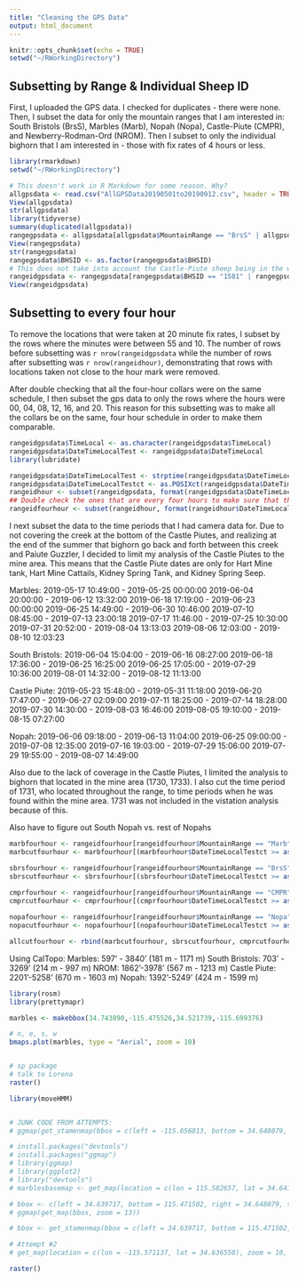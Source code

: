 ```yaml
---
title: "Cleaning the GPS Data"
output: html_document
---
```


```r
knitr::opts_chunk$set(echo = TRUE)
setwd("~/RWorkingDirectory")
```

## Subsetting by Range & Individual Sheep ID

First, I uploaded the GPS data. I checked for duplicates - there were none. Then, I subset the data for only the mountain ranges that I am interested in: South Bristols (BrsS), Marbles (Marb), Nopah (Nopa), Castle-Piute (CMPR), and Newberry-Rodman-Ord (NROM). Then I subset to only the individual bighorn that I am interested in - those with fix rates of 4 hours or less.

```r
library(rmarkdown)
setwd("~/RWorkingDirectory")

# This doesn't work in R Markdown for some reason. Why?
allgpsdata <- read.csv("AllGPSData20190501to20190912.csv", header = TRUE, sep = ",")
View(allgpsdata)
str(allgpsdata)
library(tidyverse)
summary(duplicated(allgpsdata))
rangegpsdata <- allgpsdata[allgpsdata$MountainRange == "BrsS" | allgpsdata$MountainRange == "Marb" | allgpsdata$MountainRange == "Nopa" | allgpsdata$MountainRange == "CMPR" | allgpsdata$MountainRange == "NROM", ]
View(rangegpsdata)
str(rangegpsdata)
rangegpsdata$BHSID <- as.factor(rangegpsdata$BHSID)
# This does not take into account the Castle-Piute sheep being in the wrong place or the question of the NROM sheep. All possible sheep with 1 or 4 hour fix rates are included.
rangeidgpsdata <- rangegpsdata[rangegpsdata$BHSID == "1581" | rangegpsdata$BHSID == "1589" |rangegpsdata$BHSID == "1595" | rangegpsdata$BHSID == "1584" | rangegpsdata$BHSID == "1588" | rangegpsdata$BHSID == "1582" | rangegpsdata$BHSID == "1577" | rangegpsdata$BHSID == "1683" | rangegpsdata$BHSID == "1682" | rangegpsdata$BHSID == "1684" | rangegpsdata$BHSID == "1688" | rangegpsdata$BHSID == "1685" | rangegpsdata$BHSID == "1689" | rangegpsdata$BHSID == "1687" | rangegpsdata$BHSID == "1580" | rangegpsdata$BHSID == "1686" | rangegpsdata$BHSID == "1568" | rangegpsdata$BHSID == "1565" | rangegpsdata$BHSID == "1567" | rangegpsdata$BHSID == "1564" | rangegpsdata$BHSID == "1677" | rangegpsdata$BHSID == "1563" | rangegpsdata$BHSID == "1727" | rangegpsdata$BHSID == "1731" | rangegpsdata$BHSID == "1730" | rangegpsdata$BHSID == "1733" | rangegpsdata$BHSID == "1736" | rangegpsdata$BHSID == "1738" | rangegpsdata$BHSID == "1740" | rangegpsdata$BHSID == "1739", ]
View(rangeidgpsdata)
```

## Subsetting to every four hour

To remove the locations that were taken at 20 minute fix rates, I subset by the rows where the minutes were between 55 and 10. The number of rows before subsetting was `r nrow(rangeidgpsdata` while the number of rows after subsetting was `r nrow(rangeidhour)`, demonstrating that rows with locations taken not close to the hour mark were removed. 

After double checking that all the four-hour collars were on the same schedule, I then subset the gps data to only the rows where the hours were 00, 04, 08, 12, 16, and 20. This reason for this subsetting was to make all the collars be on the same, four hour schedule in order to make them comparable.

```r

rangeidgpsdata$TimeLocal <- as.character(rangeidgpsdata$TimeLocal)
rangeidgpsdata$DateTimeLocalTest <- rangeidgpsdata$DateTimeLocal
library(lubridate)

rangeidgpsdata$DateTimeLocalTest <- strptime(rangeidgpsdata$DateTimeLocalTest, "%m/%d/%Y %H:%M")
rangeidgpsdata$DateTimeLocalTestct <- as.POSIXct(rangeidgpsdata$DateTimeLocalTest, tz = "America/Los_Angeles", format = "%m/%d/%Y %H:%M")
rangeidhour <- subset(rangeidgpsdata, format(rangeidgpsdata$DateTimeLocalTest, "%M") %in% c('00', '01', '02', '03', '04', '05', '06', '07', '08', '09', '10', '55', '56', '57', '58', '59', '54', '53', '52', '51', '50'))
## Double check the ones that are every four hours to make sure that they are on a 0-4-8-12-16-20-24 schedule. Do this using summary - starting at NROM 1564E.
rangeidfourhour <- subset(rangeidhour, format(rangeidhour$DateTimeLocalTest, "%H") %in% c('00', '04', '08', '12', '16', '20', '24'))


```
I next subset the data to the time periods that I had camera data for. Due to not covering the creek at the bottom of the Castle Piutes, and realizing at the end of the summer that bighorn go back and forth between this creek and Paiute Guzzler, I decided to limit my analysis of the Castle Piutes to the mine area. This means that the Castle Piute dates are only for Hart Mine tank, Hart Mine Cattails, Kidney Spring Tank, and Kidney Spring Seep.

Marbles: 
2019-05-17 10:49:00 - 2019-05-25 00:00:00
2019-06-04 20:00:00 - 2019-06-12 13:32:00
2019-06-18 17:19:00 - 2019-06-23 00:00:00
2019-06-25 14:49:00 - 2019-06-30 10:46:00
2019-07-10 08:45:00 - 2019-07-13 23:00:18
2019-07-17 11:46:00 - 2019-07-25 10:30:00
2019-07-31 20:52:00 - 2019-08-04 13:13:03
2019-08-06 12:03:00 - 2019-08-10 12:03:23

South Bristols:
2019-06-04 15:04:00 - 2019-06-16 08:27:00
2019-06-18 17:36:00 - 2019-06-25 16:25:00
2019-06-25 17:05:00 - 2019-07-29 10:36:00
2019-08-01 14:32:00 - 2019-08-12 11:13:00

Castle Piute:
2019-05-23 15:48:00 - 2019-05-31 11:18:00
2019-06-20 17:47:00 - 2019-06-27 02:09:00
2019-07-11 18:25:00 - 2019-07-14 18:28:00
2019-07-30 14:30:00 - 2019-08-03 16:46:00
2019-08-05 19:10:00 - 2019-08-15 07:27:00

Nopah:
2019-06-06 09:18:00 - 2019-06-13 11:04:00
2019-06-25 09:00:00 - 2019-07-08 12:35:00
2019-07-16 19:03:00 - 2019-07-29 15:06:00
2019-07-29 19:55:00 - 2019-08-07 14:49:00

Also due to the lack of coverage in the Castle Piutes, I limited the analysis to bighorn that located in the mine area (1730, 1733). I also cut the time period of 1731, who located throughout the range, to time periods when he was found within the mine area. 1731 was not included in the vistation analysis because of this.

Also have to figure out South Nopah vs. rest of Nopahs

```r
marbfourhour <- rangeidfourhour[rangeidfourhour$MountainRange == "Marb", ]
marbcutfourhour <- marbfourhour[(marbfourhour$DateTimeLocalTestct >= as.POSIXct("2019-05-17 10:49:00") & marbfourhour$DateTimeLocalTestct <= as.POSIXct("2019-05-25 00:00:00")) | (marbfourhour$DateTimeLocalTestct >= as.POSIXct("2019-06-04 20:00:00") & marbfourhour$DateTimeLocalTestct <= as.POSIXct("2019-06-12 13:32:00")) | (marbfourhour$DateTimeLocalTestct >= as.POSIXct("2019-06-18 17:19:00") & marbfourhour$DateTimeLocalTestct <= as.POSIXct("2019-06-23 00:00:00"))| (marbfourhour$DateTimeLocalTestct >= as.POSIXct("2019-06-25 14:49:00") & marbfourhour$DateTimeLocalTestct <= as.POSIXct("2019-06-30 10:46:00"))| (marbfourhour$DateTimeLocalTestct >= as.POSIXct("2019-07-10 08:45:00") & marbfourhour$DateTimeLocalTestct <= as.POSIXct("2019-07-13 23:00:18")) | (marbfourhour$DateTimeLocalTestct >= as.POSIXct("2019-07-17 11:46:00") & marbfourhour$DateTimeLocalTestct <= as.POSIXct("2019-07-25 10:30:00")) | (marbfourhour$DateTimeLocalTestct >= as.POSIXct("2019-07-31 20:52:00") & marbfourhour$DateTimeLocalTestct <= as.POSIXct("2019-08-04 13:13:03")) | (marbfourhour$DateTimeLocalTestct >= as.POSIXct("2019-08-06 12:03:00") & marbfourhour$DateTimeLocalTestct <= as.POSIXct("2019-08-10 12:03:23")), ]

sbrsfourhour <- rangeidfourhour[rangeidfourhour$MountainRange == "BrsS", ]
sbrscutfourhour <- sbrsfourhour[(sbrsfourhour$DateTimeLocalTestct >= as.POSIXct("2019-06-04 15:04:00") & sbrsfourhour$DateTimeLocalTestct <= as.POSIXct("2019-06-16 08:27:00")) | (sbrsfourhour$DateTimeLocalTestct >= as.POSIXct("2019-06-18 17:36:00") & sbrsfourhour$DateTimeLocalTestct <= as.POSIXct("2019-06-25 16:25:00")) | (sbrsfourhour$DateTimeLocalTestct >= as.POSIXct("2019-06-25 17:05:00") & sbrsfourhour$DateTimeLocalTestct <= as.POSIXct("2019-07-29 10:36:00")) | (sbrsfourhour$DateTimeLocalTestct >= as.POSIXct("2019-08-01 14:32:00") & sbrsfourhour$DateTimeLocalTestct <= as.POSIXct("2019-08-12 11:13:00")),]
  
cmprfourhour <- rangeidfourhour[rangeidfourhour$MountainRange == "CMPR", ]
cmprcutfourhour <- cmprfourhour[(cmprfourhour$DateTimeLocalTestct >= as.POSIXct("2019-05-23 15:48:00") & cmprfourhour$DateTimeLocalTestct <= as.POSIXct("2019-05-31 11:18:00")) | (cmprfourhour$DateTimeLocalTestct >= as.POSIXct("2019-06-20 17:47:00") & cmprfourhour$DateTimeLocalTestct <= as.POSIXct("2019-06-27 02:09:00")) | (cmprfourhour$DateTimeLocalTestct >= as.POSIXct("2019-07-11 18:25:00") & cmprfourhour$DateTimeLocalTestct <= as.POSIXct("2019-07-14 18:28:00")) | (cmprfourhour$DateTimeLocalTestct >= as.POSIXct("2019-07-30 14:30:00") & cmprfourhour$DateTimeLocalTestct <= as.POSIXct("2019-08-03 16:46:00")) | (cmprfourhour$DateTimeLocalTestct >= as.POSIXct("2019-08-05 19:10:00") & cmprfourhour$DateTimeLocalTestct <= as.POSIXct("2019-08-15 07:27:00")),]

nopafourhour <- rangeidfourhour[rangeidfourhour$MountainRange == "Nopa", ]
nopacutfourhour <- nopafourhour[(nopafourhour$DateTimeLocalTestct >= as.POSIXct("2019-06-06 09:18:00") & nopafourhour$DateTimeLocalTestct <= as.POSIXct("2019-06-13 11:04:00")) | (nopafourhour$DateTimeLocalTestct >= as.POSIXct("2019-06-25 09:00:00") & nopafourhour$DateTimeLocalTestct <= as.POSIXct("2019-07-08 12:35:00")) | (nopafourhour$DateTimeLocalTestct >= as.POSIXct("2019-07-16 19:03:00") & nopafourhour$DateTimeLocalTestct <= as.POSIXct("2019-07-29 15:06:00")) | (nopafourhour$DateTimeLocalTestct >= as.POSIXct("2019-07-29 19:55:00") & nopafourhour$DateTimeLocalTestct <= as.POSIXct("2019-08-07 14:49:00")),]

allcutfourhour <- rbind(marbcutfourhour, sbrscutfourhour, cmprcutfourhour, nopacutfourhour)


```
Using CalTopo: 
Marbles: 597' - 3840' (181 m - 1171 m)
South Bristols: 703' - 3269' (214 m - 997 m)
NROM: 1862'-3978' (567 m - 1213 m)
Castle Piute: 2201'-5258' (670 m - 1603 m)
Nopah: 1392'-5249' (424 m - 1599 m)

```r

library(rosm)
library(prettymapr)

marbles <- makebbox(34.743890,-115.475526,34.521739,-115.699376)

# n, e, s, w
bmaps.plot(marbles, type = "Aerial", zoom = 10)


# sp package
# talk to Lorena
raster()

library(moveHMM)


# JUNK CODE FROM ATTEMPTS:
# ggmap(get_stamenmap(bbox = c(left = -115.656813, bottom = 34.648079, right = -115.471502, top = 34.639717), maptype = "terrain", crop = FALSE, zoom = 12))

# install.packages("devtools")
# install.packages("ggmap")
# library(ggmap)
# library(ggplot2)
# library("devtools")
# marblesbasemap <- get_map(location = c(lon = 115.582657, lat = 34.641645), zoom = 11, maptype = 'hybrid', source = 'stamen') 

# bbox <- c(left = 34.639717, bottom = 115.471502, right = 34.648079, top = 115.656813)
# ggmap(get_map(bbox, zoom = 13))

# bbox <- get_stamenmap(bbox = c(left = 34.639717, bottom = 115.471502, right = 34.648079, top = 115.656813), maptype = "terrain", crop = FALSE, zoom = 10)

# Attempt #2
# get_map(location = c(lon = -115.571137, lat = 34.636558), zoom = 10, scale = "auto", maptype = "terrain", source = "google")

```



```r

raster()
```

